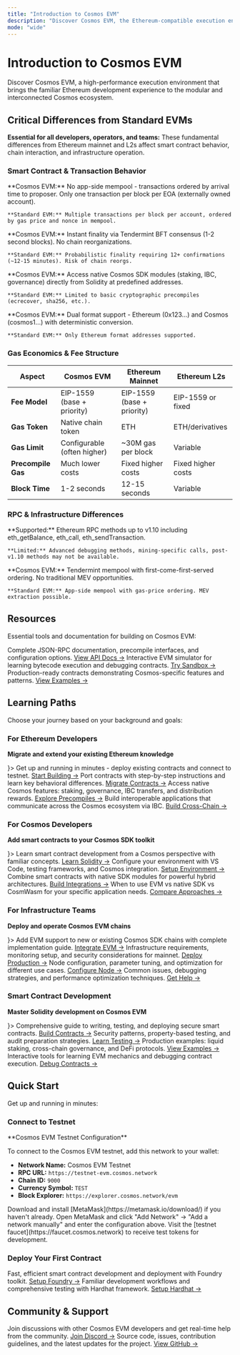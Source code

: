 ```yaml
---
title: "Introduction to Cosmos EVM"
description: "Discover Cosmos EVM, the Ethereum-compatible execution environment built for the sovereign, interoperable Cosmos ecosystem."
mode: "wide"
---
```



# Introduction to Cosmos EVM

Discover Cosmos EVM, a high-performance execution environment that brings the familiar Ethereum development experience to the modular and interconnected Cosmos ecosystem.

## Critical Differences from Standard EVMs

**Essential for all developers, operators, and teams:** These fundamental differences from Ethereum mainnet and L2s affect smart contract behavior, chain interaction, and infrastructure operation.

### Smart Contract & Transaction Behavior

<CardGroup cols={2}>
  <Card title="Transaction Ordering" icon="clock">
    **Cosmos EVM:** No app-side mempool - transactions ordered by arrival time to proposer. Only one transaction per block per EOA (externally owned account).

    **Standard EVM:** Multiple transactions per block per account, ordered by gas price and nonce in mempool.
  </Card>
  <Card title="Consensus & Finality" icon="shield">
    **Cosmos EVM:** Instant finality via Tendermint BFT consensus (1-2 second blocks). No chain reorganizations.

    **Standard EVM:** Probabilistic finality requiring 12+ confirmations (~12-15 minutes). Risk of chain reorgs.
  </Card>
  <Card title="Precompiled Contracts" icon="zap">
    **Cosmos EVM:** Access native Cosmos SDK modules (staking, IBC, governance) directly from Solidity at predefined addresses.

    **Standard EVM:** Limited to basic cryptographic precompiles (ecrecover, sha256, etc.).
  </Card>
  <Card title="Address Formats" icon="user">
    **Cosmos EVM:** Dual format support - Ethereum (0x123...) and Cosmos (cosmos1...) with deterministic conversion.

    **Standard EVM:** Only Ethereum format addresses supported.
  </Card>
</CardGroup>

### Gas Economics & Fee Structure

| Aspect | Cosmos EVM | Ethereum Mainnet | Ethereum L2s |
|--------|------------|------------------|--------------|
| **Fee Model** | EIP-1559 (base + priority) | EIP-1559 (base + priority) | EIP-1559 or fixed |
| **Gas Token** | Native chain token | ETH | ETH/derivatives |
| **Gas Limit** | Configurable (often higher) | ~30M gas per block | Variable |
| **Precompile Gas** | Much lower costs | Fixed higher costs | Fixed higher costs |
| **Block Time** | 1-2 seconds | 12-15 seconds | Variable |

### RPC & Infrastructure Differences

<CardGroup cols={2}>
  <Card title="JSON-RPC Limitations" icon="code">
    **Supported:** Ethereum RPC methods up to v1.10 including eth_getBalance, eth_call, eth_sendTransaction.

    **Limited:** Advanced debugging methods, mining-specific calls, post-v1.10 methods may not be available.
  </Card>
  <Card title="Mempool Behavior" icon="layers">
    **Cosmos EVM:** Tendermint mempool with first-come-first-served ordering. No traditional MEV opportunities.

    **Standard EVM:** App-side mempool with gas-price ordering. MEV extraction possible.
  </Card>
</CardGroup>

## Resources

Essential tools and documentation for building on Cosmos EVM:

<CardGroup cols={3}>
  <Card title="API Reference" icon="book">
    Complete JSON-RPC documentation, precompile interfaces, and configuration options.
    <a href="/docs/api-reference/evm">View API Docs →</a>
  </Card>
  <Card title="EVM Opcode Sandbox" icon="play">
    Interactive EVM simulator for learning bytecode execution and debugging contracts.
    <a href="/docs/evm/developers/evm-opcode-sandbox">Try Sandbox →</a>
  </Card>
  <Card title="Contract Examples" icon="file-code">
    Production-ready contracts demonstrating Cosmos-specific features and patterns.
    <a href="/docs/evm/developers/smart-contracts">View Examples →</a>
  </Card>
</CardGroup>

## Learning Paths

Choose your journey based on your background and goals:

### For Ethereum Developers
**Migrate and extend your existing Ethereum knowledge**

<CardGroup cols={2}>
  <Card title="Quick Start" icon={<EthereumIcon size={20} color="#627EEA" />}>
    Get up and running in minutes - deploy existing contracts and connect to testnet.
    <a href="/docs/evm/developers">Start Building →</a>
  </Card>
  <Card title="Migration Guide" icon="rocket">
    Port contracts with step-by-step instructions and learn key behavioral differences.
    <a href="/docs/evm/developers/ethereum-migration">Migrate Contracts →</a>
  </Card>
  <Card title="Precompiles" icon="box">
    Access native Cosmos features: staking, governance, IBC transfers, and distribution rewards.
    <a href="/docs/evm/developers/precompiles">Explore Precompiles →</a>
  </Card>
  <Card title="Cross-Chain Integration" icon="link">
    Build interoperable applications that communicate across the Cosmos ecosystem via IBC.
    <a href="/docs/evm/developers/ibc-integration">Build Cross-Chain →</a>
  </Card>
</CardGroup>

### For Cosmos Developers
**Add smart contracts to your Cosmos SDK toolkit**

<CardGroup cols={2}>
  <Card title="Solidity Fundamentals" icon={<CosmosLogo size={20} color="#2E3148" />}>
    Learn smart contract development from a Cosmos perspective with familiar concepts.
    <a href="/docs/evm/developers/solidity-basics">Learn Solidity →</a>
  </Card>
  <Card title="Development Setup" icon="code">
    Configure your environment with VS Code, testing frameworks, and Cosmos integration.
    <a href="/docs/evm/developers/development-environment">Setup Environment →</a>
  </Card>
  <Card title="Hybrid Applications" icon="puzzle-piece">
    Combine smart contracts with native SDK modules for powerful hybrid architectures.
    <a href="/docs/evm/developers/cosmos-integration">Build Integrations →</a>
  </Card>
  <Card title="Comparison Guide" icon="compare">
    When to use EVM vs native SDK vs CosmWasm for your specific application needs.
    <a href="/docs/evm/developers/cosmos-comparisons">Compare Approaches →</a>
  </Card>
</CardGroup>

### For Infrastructure Teams
**Deploy and operate Cosmos EVM chains**

<CardGroup cols={2}>
  <Card title="Chain Integration" icon={<InfrastructureIcon size={20} color="#374151" />}>
    Add EVM support to new or existing Cosmos SDK chains with complete implementation guide.
    <a href="/docs/evm/developers/chain-integration">Integrate EVM →</a>
  </Card>
  <Card title="Production Deployment" icon="server">
    Infrastructure requirements, monitoring setup, and security considerations for mainnet.
    <a href="/docs/evm/developers/production-deployment">Deploy Production →</a>
  </Card>
  <Card title="Configuration Guide" icon="cog">
    Node configuration, parameter tuning, and optimization for different use cases.
    <a href="/docs/evm/developers/configuration">Configure Node →</a>
  </Card>
  <Card title="Troubleshooting" icon="lightbulb">
    Common issues, debugging strategies, and performance optimization techniques.
    <a href="/docs/evm/developers/troubleshoot">Get Help →</a>
  </Card>
</CardGroup>

### Smart Contract Development
**Master Solidity development on Cosmos EVM**

<CardGroup cols={2}>
  <Card title="Contract Development" icon={<SmartContractIcon size={20} color="#7c3aed" />}>
    Comprehensive guide to writing, testing, and deploying secure smart contracts.
    <a href="/docs/evm/developers/smart-contracts">Build Contracts →</a>
  </Card>
  <Card title="Testing & Security" icon="shield">
    Security patterns, property-based testing, and audit preparation strategies.
    <a href="/docs/evm/developers/testing-guide">Learn Testing →</a>
  </Card>
  <Card title="Advanced Patterns" icon="puzzle-piece">
    Production examples: liquid staking, cross-chain governance, and DeFi protocols.
    <a href="/docs/evm/developers/advanced">View Examples →</a>
  </Card>
  <Card title="Debugging Tools" icon="bug">
    Interactive tools for learning EVM mechanics and debugging contract execution.
    <a href="/docs/evm/developers/evm-opcode-sandbox">Debug Contracts →</a>
  </Card>
</CardGroup>

## Quick Start

Get up and running in minutes:

### Connect to Testnet

<Info>
**Cosmos EVM Testnet Configuration**

To connect to the Cosmos EVM testnet, add this network to your wallet:

- **Network Name:** Cosmos EVM Testnet
- **RPC URL:** `https://testnet-evm.cosmos.network`
- **Chain ID:** `9000`
- **Currency Symbol:** `TEST`
- **Block Explorer:** `https://explorer.cosmos.network/evm`
</Info>

<Steps>
  <Step title="Install MetaMask">
    Download and install [MetaMask](https://metamask.io/download/) if you haven't already.
  </Step>

  <Step title="Add Network">
    Open MetaMask and click "Add Network" → "Add a network manually" and enter the configuration above.
  </Step>

  <Step title="Get Test Tokens">
    Visit the [testnet faucet](https://faucet.cosmos.network) to receive test tokens for development.
  </Step>
</Steps>

### Deploy Your First Contract

<CardGroup cols={2}>
  <Card title="Foundry Setup" icon="hammer">
    Fast, efficient smart contract development and deployment with Foundry toolkit.
    <a href="/docs/evm/developers/tooling-and-resources/foundry-guide">Setup Foundry →</a>
  </Card>
  <Card title="Hardhat Integration" icon="wrench">
    Familiar development workflows and comprehensive testing with Hardhat framework.
    <a href="/docs/evm/developers/tooling-and-resources/hardhat-guide">Setup Hardhat →</a>
  </Card>
</CardGroup>

## Community & Support

<CardGroup cols={2}>
  <Card title="Developer Discord" icon="message-circle">
    Join discussions with other Cosmos EVM developers and get real-time help from the community.
    <a href="https://discord.gg/cosmosnetwork">Join Discord →</a>
  </Card>
  <Card title="GitHub Repository" icon="github">
    Source code, issues, contribution guidelines, and the latest updates for the project.
    <a href="https://github.com/cosmos/evm">View GitHub →</a>
  </Card>
</CardGroup>